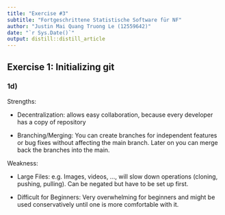 ```yaml
---
title: "Exercise #3"
subtitle: "Fortgeschrittene Statistische Software für NF"
author: "Justin Mai Quang Truong Le (12559642)"
date: "`r Sys.Date()`"
output: distill::distill_article
---
```


## Exercise 1: Initializing git

### 1d)

Strengths:

-   Decentralization: allows easy collaboration, because every developer has a copy of repository

-   Branching/Merging: You can create branches for independent features or bug fixes without affecting the main branch. Later on you can merge back the branches into the main.

Weakness:

-   Large Files: e.g. Images, videos, ..., will slow down operations (cloning, pushing, pulling). Can be negated but have to be set up first.

-   Difficult for Beginners: Very overwhelming for beginners and might be used conservatively until one is more comfortable with it.

